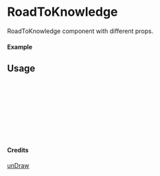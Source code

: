 
<Meta of={RoadToKnowledge} title="unDraw/RoadToKnowledge" />

# RoadToKnowledge

RoadToKnowledge component with different props.

#### Example

<Canvas of={RoadToKnowledge.Primary} />

## Usage

```ts
import { RoadToKnowledge } from "yadl-ui";

const Example = () => {
  return (
      <RoadToKnowledge />
  );
};

export default Example;
```

#### Credits
[unDraw](https://undraw.co/illustrations)
